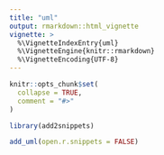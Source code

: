 ```yaml
---
title: "uml"
output: rmarkdown::html_vignette
vignette: >
  %\VignetteIndexEntry{uml}
  %\VignetteEngine{knitr::rmarkdown}
  %\VignetteEncoding{UTF-8}
---
```


```r
knitr::opts_chunk$set(
  collapse = TRUE,
  comment = "#>"
)
```

```r
library(add2snippets)
```

```r
add_uml(open.r.snippets = FALSE)
```

